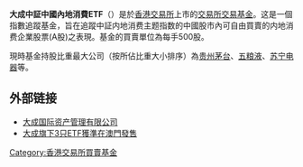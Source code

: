'''大成中証中國內地消費ETF'''（{{sehk|3071}}）是於[[香港交易所|香港交易所]]上市的[[交易所交易基金|交易所交易基金]]。这是一個指數追蹤基金，旨在追蹤中証内地消费主题指数的中國股市內可自由買賣的内地消费企業股票(A股)之表現。基金的買賣單位為每手500股。

現時基金持股比重最大公司（按所佔比重大小排序）為[[贵州茅台|贵州茅台]]、[[五粮液|五粮液]]、[[苏宁电器|苏宁电器]]等。 

== 外部链接 ==
*[http://www.dcfund.com.hk 大成国际资产管理有限公司]{{Wayback|url=http://www.dcfund.com.hk/ |date=20200805130730 }}
*[http://www.cs.com.cn/tzjj/02/201105/t20110506_2868822.html 大成旗下3只ETF獲準在澳門發售]{{Wayback|url=http://www.cs.com.cn/tzjj/02/201105/t20110506_2868822.html |date=20110518192401 }}

[[Category:香港交易所買賣基金|Category:香港交易所買賣基金]]